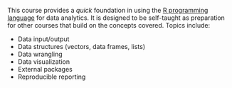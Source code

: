 This course provides a _quick_ foundation in using the [R programming language](https://www.r-project.org/) for data analytics. It is designed to be self-taught as preparation for other courses that build on the concepts covered. Topics include:

- Data input/output
- Data structures (vectors, data frames, lists)
- Data wrangling
- Data visualization
- External packages
- Reproducible reporting
